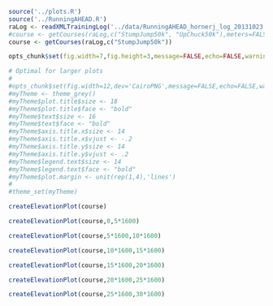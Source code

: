```r
source('../plots.R')
source('../RunningAHEAD.R')
raLog <- readXMLTrainingLog('../data/RunningAHEAD_hornerj_log_20131023.xml')
#course <- getCourses(raLog,c("StumpJump50k", "UpChuck50k"),meters=FALSE)
course <- getCourses(raLog,c("StumpJump50k"))

opts_chunk$set(fig.width=7,fig.height=3,message=FALSE,echo=FALSE,warning=FALSE)

# Optimal for larger plots
#
#opts_chunk$set(fig.width=12,dev='CairoPNG',message=FALSE,echo=FALSE,warning=FALSE)
#myTheme <- theme_grey()
#myTheme$plot.title$size <- 18
#myTheme$plot.title$face <- "bold"
#myTheme$text$size <- 16
#myTheme$text$face <- "bold"
#myTheme$axis.title.x$size <- 14
#myTheme$axis.title.x$vjust <- -.2
#myTheme$axis.title.y$size <- 14
#myTheme$axis.title.y$vjust <- .2
#myTheme$legend.text$size <- 14
#myTheme$legend.text$face <- "bold"
#myTheme$plot.margin <- unit(rep(1,4),'lines')
#
#theme_set(myTheme)
```
```r
createElevationPlot(course)
```
```r
createElevationPlot(course,0,5*1600)
```

```r
createElevationPlot(course,5*1600,10*1600)
```
```r
createElevationPlot(course,10*1600,15*1600)
```
```r
createElevationPlot(course,15*1600,20*1600)
```
```r
createElevationPlot(course,20*1600,25*1600)
```
```r
createElevationPlot(course,25*1600,30*1600)
```
